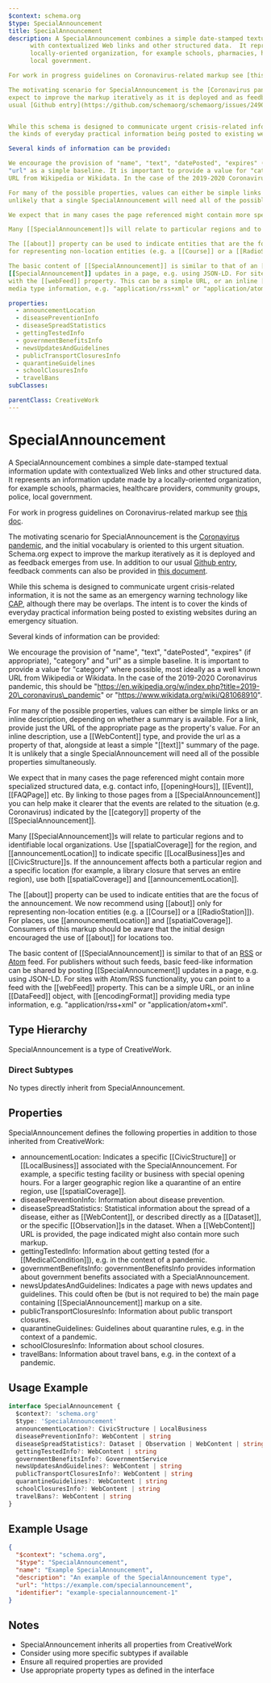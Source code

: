 ```yaml
---
$context: schema.org
$type: SpecialAnnouncement
title: SpecialAnnouncement
description: A SpecialAnnouncement combines a simple date-stamped textual information update
      with contextualized Web links and other structured data.  It represents an information update made by a
      locally-oriented organization, for example schools, pharmacies, healthcare providers,  community groups, police,
      local government.

For work in progress guidelines on Coronavirus-related markup see [this doc](https://docs.google.com/document/d/14ikaGCKxo50rRM7nvKSlbUpjyIk2WMQd3IkB1lItlrM/edit#).

The motivating scenario for SpecialAnnouncement is the [Coronavirus pandemic](https://en.wikipedia.org/wiki/2019%E2%80%9320_coronavirus_pandemic), and the initial vocabulary is oriented to this urgent situation. Schema.org
expect to improve the markup iteratively as it is deployed and as feedback emerges from use. In addition to our
usual [Github entry](https://github.com/schemaorg/schemaorg/issues/2490), feedback comments can also be provided in [this document](https://docs.google.com/document/d/1fpdFFxk8s87CWwACs53SGkYv3aafSxz_DTtOQxMrBJQ/edit#).


While this schema is designed to communicate urgent crisis-related information, it is not the same as an emergency warning technology like [CAP](https://en.wikipedia.org/wiki/Common_Alerting_Protocol), although there may be overlaps. The intent is to cover
the kinds of everyday practical information being posted to existing websites during an emergency situation.

Several kinds of information can be provided:

We encourage the provision of "name", "text", "datePosted", "expires" (if appropriate), "category" and
"url" as a simple baseline. It is important to provide a value for "category" where possible, most ideally as a well known
URL from Wikipedia or Wikidata. In the case of the 2019-2020 Coronavirus pandemic, this should be "https://en.wikipedia.org/w/index.php?title=2019-20\_coronavirus\_pandemic" or "https://www.wikidata.org/wiki/Q81068910".

For many of the possible properties, values can either be simple links or an inline description, depending on whether a summary is available. For a link, provide just the URL of the appropriate page as the property's value. For an inline description, use a [[WebContent]] type, and provide the url as a property of that, alongside at least a simple "[[text]]" summary of the page. It is
unlikely that a single SpecialAnnouncement will need all of the possible properties simultaneously.

We expect that in many cases the page referenced might contain more specialized structured data, e.g. contact info, [[openingHours]], [[Event]], [[FAQPage]] etc. By linking to those pages from a [[SpecialAnnouncement]] you can help make it clearer that the events are related to the situation (e.g. Coronavirus) indicated by the [[category]] property of the [[SpecialAnnouncement]].

Many [[SpecialAnnouncement]]s will relate to particular regions and to identifiable local organizations. Use [[spatialCoverage]] for the region, and [[announcementLocation]] to indicate specific [[LocalBusiness]]es and [[CivicStructure]]s. If the announcement affects both a particular region and a specific location (for example, a library closure that serves an entire region), use both [[spatialCoverage]] and [[announcementLocation]].

The [[about]] property can be used to indicate entities that are the focus of the announcement. We now recommend using [[about]] only
for representing non-location entities (e.g. a [[Course]] or a [[RadioStation]]). For places, use [[announcementLocation]] and [[spatialCoverage]]. Consumers of this markup should be aware that the initial design encouraged the use of [[about]] for locations too.

The basic content of [[SpecialAnnouncement]] is similar to that of an [RSS](https://en.wikipedia.org/wiki/RSS) or [Atom](https://en.wikipedia.org/wiki/Atom_(Web_standard)) feed. For publishers without such feeds, basic feed-like information can be shared by posting
[[SpecialAnnouncement]] updates in a page, e.g. using JSON-LD. For sites with Atom/RSS functionality, you can point to a feed
with the [[webFeed]] property. This can be a simple URL, or an inline [[DataFeed]] object, with [[encodingFormat]] providing
media type information, e.g. "application/rss+xml" or "application/atom+xml".

properties:
  - announcementLocation
  - diseasePreventionInfo
  - diseaseSpreadStatistics
  - gettingTestedInfo
  - governmentBenefitsInfo
  - newsUpdatesAndGuidelines
  - publicTransportClosuresInfo
  - quarantineGuidelines
  - schoolClosuresInfo
  - travelBans
subClasses:

parentClass: CreativeWork
---
```


# SpecialAnnouncement

A SpecialAnnouncement combines a simple date-stamped textual information update
      with contextualized Web links and other structured data.  It represents an information update made by a
      locally-oriented organization, for example schools, pharmacies, healthcare providers,  community groups, police,
      local government.

For work in progress guidelines on Coronavirus-related markup see [this doc](https://docs.google.com/document/d/14ikaGCKxo50rRM7nvKSlbUpjyIk2WMQd3IkB1lItlrM/edit#).

The motivating scenario for SpecialAnnouncement is the [Coronavirus pandemic](https://en.wikipedia.org/wiki/2019%E2%80%9320_coronavirus_pandemic), and the initial vocabulary is oriented to this urgent situation. Schema.org
expect to improve the markup iteratively as it is deployed and as feedback emerges from use. In addition to our
usual [Github entry](https://github.com/schemaorg/schemaorg/issues/2490), feedback comments can also be provided in [this document](https://docs.google.com/document/d/1fpdFFxk8s87CWwACs53SGkYv3aafSxz_DTtOQxMrBJQ/edit#).


While this schema is designed to communicate urgent crisis-related information, it is not the same as an emergency warning technology like [CAP](https://en.wikipedia.org/wiki/Common_Alerting_Protocol), although there may be overlaps. The intent is to cover
the kinds of everyday practical information being posted to existing websites during an emergency situation.

Several kinds of information can be provided:

We encourage the provision of "name", "text", "datePosted", "expires" (if appropriate), "category" and
"url" as a simple baseline. It is important to provide a value for "category" where possible, most ideally as a well known
URL from Wikipedia or Wikidata. In the case of the 2019-2020 Coronavirus pandemic, this should be "https://en.wikipedia.org/w/index.php?title=2019-20\_coronavirus\_pandemic" or "https://www.wikidata.org/wiki/Q81068910".

For many of the possible properties, values can either be simple links or an inline description, depending on whether a summary is available. For a link, provide just the URL of the appropriate page as the property's value. For an inline description, use a [[WebContent]] type, and provide the url as a property of that, alongside at least a simple "[[text]]" summary of the page. It is
unlikely that a single SpecialAnnouncement will need all of the possible properties simultaneously.

We expect that in many cases the page referenced might contain more specialized structured data, e.g. contact info, [[openingHours]], [[Event]], [[FAQPage]] etc. By linking to those pages from a [[SpecialAnnouncement]] you can help make it clearer that the events are related to the situation (e.g. Coronavirus) indicated by the [[category]] property of the [[SpecialAnnouncement]].

Many [[SpecialAnnouncement]]s will relate to particular regions and to identifiable local organizations. Use [[spatialCoverage]] for the region, and [[announcementLocation]] to indicate specific [[LocalBusiness]]es and [[CivicStructure]]s. If the announcement affects both a particular region and a specific location (for example, a library closure that serves an entire region), use both [[spatialCoverage]] and [[announcementLocation]].

The [[about]] property can be used to indicate entities that are the focus of the announcement. We now recommend using [[about]] only
for representing non-location entities (e.g. a [[Course]] or a [[RadioStation]]). For places, use [[announcementLocation]] and [[spatialCoverage]]. Consumers of this markup should be aware that the initial design encouraged the use of [[about]] for locations too.

The basic content of [[SpecialAnnouncement]] is similar to that of an [RSS](https://en.wikipedia.org/wiki/RSS) or [Atom](https://en.wikipedia.org/wiki/Atom_(Web_standard)) feed. For publishers without such feeds, basic feed-like information can be shared by posting
[[SpecialAnnouncement]] updates in a page, e.g. using JSON-LD. For sites with Atom/RSS functionality, you can point to a feed
with the [[webFeed]] property. This can be a simple URL, or an inline [[DataFeed]] object, with [[encodingFormat]] providing
media type information, e.g. "application/rss+xml" or "application/atom+xml".


## Type Hierarchy

SpecialAnnouncement is a type of CreativeWork.

### Direct Subtypes

No types directly inherit from SpecialAnnouncement.

## Properties

SpecialAnnouncement defines the following properties in addition to those inherited from CreativeWork:

- announcementLocation: Indicates a specific [[CivicStructure]] or [[LocalBusiness]] associated with the SpecialAnnouncement. For example, a specific testing facility or business with special opening hours. For a larger geographic region like a quarantine of an entire region, use [[spatialCoverage]].
- diseasePreventionInfo: Information about disease prevention.
- diseaseSpreadStatistics: Statistical information about the spread of a disease, either as [[WebContent]], or
  described directly as a [[Dataset]], or the specific [[Observation]]s in the dataset. When a [[WebContent]] URL is
  provided, the page indicated might also contain more such markup.
- gettingTestedInfo: Information about getting tested (for a [[MedicalCondition]]), e.g. in the context of a pandemic.
- governmentBenefitsInfo: governmentBenefitsInfo provides information about government benefits associated with a SpecialAnnouncement.
- newsUpdatesAndGuidelines: Indicates a page with news updates and guidelines. This could often be (but is not required to be) the main page containing [[SpecialAnnouncement]] markup on a site.
- publicTransportClosuresInfo: Information about public transport closures.
- quarantineGuidelines: Guidelines about quarantine rules, e.g. in the context of a pandemic.
- schoolClosuresInfo: Information about school closures.
- travelBans: Information about travel bans, e.g. in the context of a pandemic.

## Usage Example

```typescript
interface SpecialAnnouncement {
  $context?: 'schema.org'
  $type: 'SpecialAnnouncement'
  announcementLocation?: CivicStructure | LocalBusiness
  diseasePreventionInfo?: WebContent | string
  diseaseSpreadStatistics?: Dataset | Observation | WebContent | string
  gettingTestedInfo?: WebContent | string
  governmentBenefitsInfo?: GovernmentService
  newsUpdatesAndGuidelines?: WebContent | string
  publicTransportClosuresInfo?: WebContent | string
  quarantineGuidelines?: WebContent | string
  schoolClosuresInfo?: WebContent | string
  travelBans?: WebContent | string
}
```

## Example Usage

```json
{
  "$context": "schema.org",
  "$type": "SpecialAnnouncement",
  "name": "Example SpecialAnnouncement",
  "description": "An example of the SpecialAnnouncement type",
  "url": "https://example.com/specialannouncement",
  "identifier": "example-specialannouncement-1"
}
```

## Notes

- SpecialAnnouncement inherits all properties from CreativeWork
- Consider using more specific subtypes if available
- Ensure all required properties are provided
- Use appropriate property types as defined in the interface
